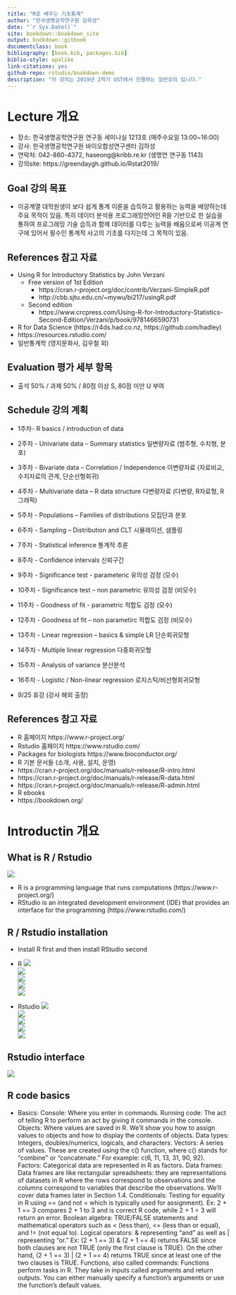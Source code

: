 ```yaml
--- 
title: "R로 배우는 기초통계"
author: "한국생명공학연구원 김하성"
date: "`r Sys.Date()`"
site: bookdown::bookdown_site
output: bookdown::gitbook
documentclass: book
bibliography: [book.bib, packages.bib]
biblio-style: apalike
link-citations: yes
github-repo: rstudio/bookdown-demo
description: "이 강의는 2019년 2학기 UST에서 진행하는 일반강의 입니다."
---
```



# Lecture 개요 
- 장소: 한국생명공학연구원 연구동 세미나실 1213호 (매주수요일 13:00~16:00)
- 강사: 한국생명공학연구원 바이오합성연구센터 김하성
- 연락처: 042-860-4372, haseong@kribb.re.kr (생명연 연구동 1143)
- 강의site: https://greendaygh.github.io/Rstat2019/ 

## Goal 강의 목표
- 이공계열 대학원생이 보다 쉽게 통계 이론을 습득하고 활용하는 능력을 배양하는데 주요 목적이 있음. 특히 데이터 분석용 프로그래밍언어인 R을 기반으로 한 실습을 통하여 프로그래밍 기술 습득과 함께 데이터를 다루는 능력을 배움으로써 이공계 연구에 있어서 필수인 통계적 사고의 기초를 다지는데 그 목적이 있음. 


## References 참고 자료
- Using R for Introductory Statistics by John Verzani
  - Free version of 1st Edition 
    - https://cran.r-project.org/doc/contrib/Verzani-SimpleR.pdf
    - http://cbb.sjtu.edu.cn/~mywu/bi217/usingR.pdf
  - Second edition
    - https://www.crcpress.com/Using-R-for-Introductory-Statistics-Second-Edition/Verzani/p/book/9781466590731
- R for Data Science (https://r4ds.had.co.nz, https://github.com/hadley)
- https://resources.rstudio.com/
- 일반통계학 (영지문화사, 김우철 외)


## Evaluation 평가 세부 항목
- 출석 50% / 과제 50% / 80점 이상 S, 80점 미만 U 부여

## Schedule 강의 계획

- 1주차- R basics / introduction of data 
- 2주차 - Univariate data – Summary statistics 일변량자료 (범주형, 수치형, 분포)
- 3주차 - Bivariate data – Correlation  / Independence  이변량자료 (자료비교, 수치자료의 관계, 단순선형회귀)
- 4주차 - Multivariate data – R data structure 다변량자료 (다변량, R자료형, R그래픽) 
- 5주차 - Populations – Families of distributions 모집단과 분포 
- 6주차 - Sampling – Distribution and CLT 시뮬레이션, 샘플링
- 7주차 - Statistical inference 통계적 추론
- 8주차 - Confidence intervals 신뢰구간 
- 9주차 - Significance test - parameteric 유의성 검정 (모수)
- 10주차 - Significance test – non parametric 유의성 검정 (비모수)
- 11주차 - Goodness of fit - parametric 적합도 검정 (모수) 
- 12주차 - Goodness of fit – non parametirc 적합도 검정 (비모수) 
- 13주차 - Linear regression – basics & simple LR 단순회귀모형 
- 14주차 - Multiple linear regression 다중회귀모형 
- 15주차 - Analysis of variance 분산분석 
- 16주차 - Logistic / Non-linear regression 로지스틱/비선형회귀모형  

- 9/25 휴강 (강사 해외 출장)

## References 참고 자료
- R 홈페이지 https://www.r-project.org/
- Rstudio 홈페이지 https://www.rstudio.com/
- Packages for biologists https://www.bioconductor.org/
- R 기본 문서들 (소개, 사용, 설치, 운영)
 - https://cran.r-project.org/doc/manuals/r-release/R-intro.html
 - https://cran.r-project.org/doc/manuals/r-release/R-data.html
 - https://cran.r-project.org/doc/manuals/r-release/R-admin.html
- R ebooks 
 - https://bookdown.org/



# Introductin 개요  

## What is R / Rstudio 

![](images/r.jpg)

- R is a programming language that runs computations (https://www.r-project.org/)
- RStudio is an integrated development environment (IDE) that provides an interface for the programming (https://www.rstudio.com/)


## R / Rstudio installation

- Install R first and then install RStudio second
- R 
![](images/01-01.PNG)  
![](images/01-02.PNG)  
![](images/01-03.PNG)  
![](images/01-04.PNG)  
![](images/01-05.PNG)  
 
- Rstudio
![](images/01-06.PNG)  
![](images/01-07.PNG)  
![](images/01-08.PNG)  
![](images/01-09.PNG)  
![](images/01-10.PNG)  


## Rstudio interface

![](images/01-11.PNG)


## R code basics 

- Basics:
Console: Where you enter in commands.
Running code: The act of telling R to perform an act by giving it commands in the console.
Objects: Where values are saved in R. We’ll show you how to assign values to objects and how to display the contents of objects.
Data types: Integers, doubles/numerics, logicals, and characters.
Vectors: A series of values. These are created using the c() function, where c() stands for “combine” or “concatenate.” For example: c(6, 11, 13, 31, 90, 92).
Factors: Categorical data are represented in R as factors.
Data frames: Data frames are like rectangular spreadsheets: they are representations of datasets in R where the rows correspond to observations and the columns correspond to variables that describe the observations. We’ll cover data frames later in Section 1.4.
Conditionals:
Testing for equality in R using == (and not = which is typically used for assignment). Ex: 2 + 1 == 3 compares 2 + 1 to 3 and is correct R code, while 2 + 1 = 3 will return an error.
Boolean algebra: TRUE/FALSE statements and mathematical operators such as < (less than), <= (less than or equal), and != (not equal to).
Logical operators: & representing “and” as well as | representing “or.” Ex: (2 + 1 == 3) & (2 + 1 == 4) returns FALSE since both clauses are not TRUE (only the first clause is TRUE). On the other hand, (2 + 1 == 3) | (2 + 1 == 4) returns TRUE since at least one of the two clauses is TRUE.
Functions, also called commands: Functions perform tasks in R. They take in inputs called arguments and return outputs. You can either manually specify a function’s arguments or use the function’s default values.



